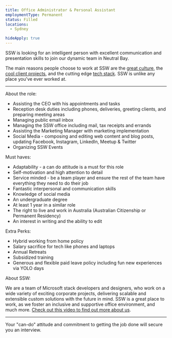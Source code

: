 ```yaml
---
title: Office Administrator & Personal Assistant 
employmentType: Permanent
status: Filled
locations: 
  - Sydney

hideApply: true
---
```

        
SSW is looking for an intelligent person with excellent communication and presentation skills to join our dynamic team in Neutral Bay.


The main reasons people choose to work at SSW are the [great culture](https://www.ssw.com.au/ssw/Company/Culture), the [cool client projects](https://www.ssw.com.au/ssw/Company/Clients), and the cutting edge [tech stack](https://www.ssw.com.au/ssw/Consulting/Default.aspx). SSW is unlike any place you've ever worked at.




---


About the role:


* Assisting the CEO with his appointments and tasks
* Reception desk duties including phones, deliveries, greeting clients, and preparing meeting areas
* Managing public email inbox
* Managing the SSW office including mail, tax receipts and errands
* Assisting the Marketing Manager with marketing implementation
* Social Media - composing and editing web content and blog posts, updating Facebook, Instagram, LinkedIn, Meetup & Twitter
* Organizing SSW Events


Must haves:


* Adaptability - a can do attitude is a must for this role
* Self-motivation and high attention to detail
* Service minded - be a team player and ensure the rest of the team have everything they need to do their job
* Fantastic interpersonal and communication skills
* Knowledge of social media
* An undergraduate degree
* At least 1 year in a similar role
* The right to live and work in Australia (Australian Citizenship or Permanent Residency)
* An interest in writing and the ability to edit


Extra Perks:


* Hybrid working from home policy
* Salary sacrifice for tech like phones and laptops
* Annual Retreats
* Subsidized training
* Generous and flexible paid leave policy including fun new experiences via YOLO days


About SSW:


We are a team of Microsoft stack developers and designers, who work on a wide variety of exciting corporate projects, delivering scalable and extensible custom solutions with the future in mind. SSW is a great place to work, as we foster an inclusive and supportive office environment, and much more. [Check out this video to find out more about us](https://youtu.be/tWuutobJtdg).




---


Your "can-do" attitude and commitment to getting the job done will secure you an interview.



